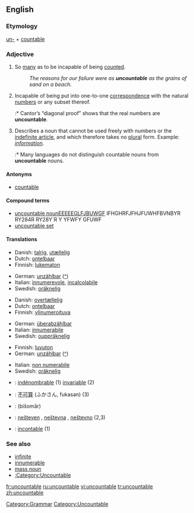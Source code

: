 ==English==

===Etymology===
[[un-#English|un-]] + [[countable]]
===Adjective===
{{en-adj-notcomp}}

# So [[many]] as to be incapable of being [[count]]ed.
#: ''The reasons for our failure were as '''uncountable''' as the grains of sand on a beach.''
# {{math}} Incapable of being put into one-to-one [[correspondence]] with the natural [[number]]s or any subset thereof.
#:* Cantor’s “diagonal proof” shows that the real numbers are '''uncountable'''.
# {{Linguistics}} Describes a noun that cannot be used freely with numbers or the [[indefinite article]], and which therefore takes no [[plural]] form.  Example: ''[[information]]''.
#:* Many languages do not distinguish countable nouns from '''uncountable''' nouns.

====Antonyms====
*[[countable]]

====Compound terms====
*[[uncountable noun]]EEEEEGLFJBUWGF IFHGHRFJFHJFUWHFBVNBYR  RY284R RY28Y`R Y  YFWFY GFUWF
*[[uncountable set]]

====Translations====
{{trans-top|too many to be counted}}
*Danish: [[talrig]], [[utællelig]]
*Dutch: [[ontelbaar]]
*Finnish: [[lukematon]]
{{trans-mid}}
*German: [[unzählbar]] ([[:de:unzählbar|^]])
*Italian: [[innumerevole]], [[incalcolabile]]
*Swedish: [[oräknelig]]
{{trans-bottom}}

{{trans-top|incapable of being enumerated by natural numbers}}
*Danish: [[overtællelig]]
*Dutch: [[ontelbaar]]
*Finnish: [[ylinumeroituva]]
{{trans-mid}}
*German: [[überabzählbar]]
*Italian: [[innumerabile]]
*Swedish: [[ouppräknelig]]
{{trans-bottom}}

{{trans-top|about a noun which cannot be counted}}
*Finnish: [[luvuton]]
*German: [[unzählbar]] ([[:de:unzählbar|^]])
{{trans-mid}}
*Italian: [[non numerabile]]
*Swedish: [[oräknelig]]
{{trans-bottom}}

{{checktrans}}
*{{ttbc|French}}: [[indénombrable]] (1) [[invariable]] (2)
*{{ttbc|Japanese}}: [[不可算]] (ふかさん, fukasan) (3)
*{{ttbc|Persian}}: {{FAchar|[[بیشمار]]}} (bišomâr)
*{{ttbc|Slovene}}: [[nešteven]] {{m}}, [[neštevna]] {{f}}, [[neštevno]] {{n}} (2,3)
*{{ttbc|Spanish}}: [[incontable]] (1)

===See also===
*[[infinite]]
*[[innumerable]]
*[[mass noun]]
*[[:Category:Uncountable]]

[[Category:Grammar]]
[[Category:Uncountable]]

[[fr:uncountable]]
[[ru:uncountable]]
[[vi:uncountable]]
[[tr:uncountable]]
[[zh:uncountable]]